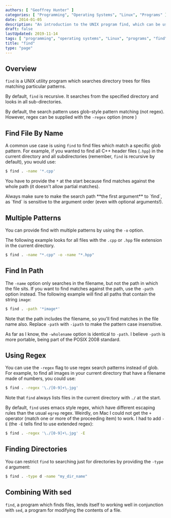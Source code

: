 ```yaml
---
authors: [ "Geoffrey Hunter" ]
categories: [ "Programming", "Operating Systems", "Linux", "Programs" ]
date: 2014-01-05
description: "An introduction to the UNIX program find, which can be used to search for files and directories on your computer."
draft: false
lastUpdated: 2019-11-14
tags: [ "programming", "operating systems", "Linux", "programs", "find", "UNIX", "files", "directories" ]
title: "find"
type: "page"
---
```



## Overview

`find` is a UNIX utility program which searches directory trees for files matching particular patterns.

By default, `find` is recursive. It searches from the specified directory and looks in all sub-directories.

By default, the search pattern uses glob-style pattern matching (not regex). However, regex can be supplied with the `-regex` option (more )

## Find File By Name

A common use case is using `find` to find files which match a specific glob pattern. For example, if you wanted to find all C++ header files (`.hpp`) in the current directory and all subdirectories (remember, `find` is recursive by default), you would use:

```sh
$ find . -name '*.cpp'
```

You have to provide the `*` at the start because find matches against the whole path (it doesn't allow partial matches).

<Aside type="caution">
Always make sure to make the search path **the first argument** to `find`, as `find` is sensitive to the argument order (even with optional arguments!).
</Aside>

## Multiple Patterns

You can provide find with multiple patterns by using the `-o` option.

The following example looks for all files with the `.cpp` or `.hpp` file extension in the current directory.

```sh    
$ find . -name "*.cpp" -o -name "*.hpp"
```

## Find In Path

The `-name` option only searches in the filename, but not the path in which the file sits. If you want to find matches against the path, use the `-path` option instead. The following example will find all paths that contain the string `image`:

```sh
$ find . -path '*image*'
```

Note that the path includes the filename, so you'll find matches in the file name also. Replace `-path` with `-ipath` to make the pattern case insensitive.

As far as I know, the `-wholename` option is identical to `-path`. I believe `-path` is more portable, being part of the POSIX 2008 standard.

## Using Regex

You can use the `-regex` flag to use regex search patterns instead of glob. For example, to find all images in your current directory that have a filename made of numbers, you could use:

```sh
$ find . -regex '\./[0-9]+\.jpg'
```

Note that `find` always lists files in the current directory with `./` at the start.

By default, `find` uses emacs style regex, which have different escaping rules than the usual `egrep` regex. Weirdly, on Mac I could not get the `+` operator (match one or more of the proceeding item) to work. I had to add `-E` (the `-E` tells find to use extended regex):

```sh
$ find . -regex '\./[0-9]+\.jpg' -E
```

## Finding Directories

You can restrict `find` to searching just for directories by providing the `-type d` argument:

```sh
$ find . -type d -name "my_dir_name"
```

## Combining With sed

`find`, a program which finds files, lends itself to working well in conjunction with `sed`, a program for modifying the contents of a file.
